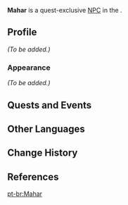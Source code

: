 {{Meta
<!-- Remove this template after adding the missing info -->
|missing_NPC_profile  = yes
}}
{{Character Infobox
|type             = Quest NPC
|image            = NPC Mahar.png
|region           = Sumeru
|location         = Sumeru
|affiliation      = 
|voiceEN          = [[imdb:nm13407037|Henry Schrader]]<ref name="Henry Schrader 2">Twitter: [https://twitter.com/HenrySchraderVO/status/1651690193944969221 EN VA Self Announcement] ([https://web.archive.org/web/20230724160026/https://twitter.com/HenrySchraderVO/status/1651690193944969221 Archived])</ref>
|voiceCN          = 
|voiceJP          = 
}}
'''Mahar''' is a quest-exclusive [[NPC]] in the {{Quest|Opening Festivities}}.

==Profile==
<!--detailed story/lore information goes here-->
''(To be added.)''

===Appearance===
''(To be added.)''

==Quests and Events==
{{Quests and Events}}
<!--
==Idle Quotes==
{{Dialogue Start}}

{{Dialogue End}}

==Event Dialogue==
{{Dialogue Start}}
:'''Mahar:''' {{tx}}
{{Dialogue End}}
-->
==Other Languages==
{{Other Languages|default_hidden=1
|en      = Mahar
|zhs     = 马哈
|zhs_rm  = Mǎhā
|zht     = 馬哈
|zht_rm  = Mǎhā
|ja      = マハ
|ja_rm   = Maha
|ko      = 마하
|ko_rm   = 
|es      = Mahar
|fr      = Mahar
|ru      = Махар
|th      = Mahar
|vi      = Mahar
|de      = Mahar
|id      = Mahar
|pt      = Mahar
|tr      = Mahar
|it      = Mahar
}}

==Change History==
{{Change History|3.6}}

==References==
{{Reflist}}

[[pt-br:Mahar]]